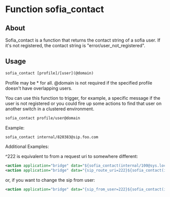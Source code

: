 
# Function sofia_contact 

 

## About

Sofia\_contact is a function that returns the contact string of a sofia user. If it's not registered, the contact string is "error/user\_not\_registered".


## Usage

```xml
sofia_contact [profile]/[user](@domain)
```

Profile may be \* for all. @domain is not required if the specified profile doesn't have overlapping users.

You can use this function to trigger, for example, a specific message if the user is not registered or you could fire up some actions to find that user on another switch in a clustered environment.

```xml
sofia_contact profile/user@domain
```

Example:

```xml
sofia_contact internal/820383@sip.foo.com
```

Additional Examples: 

^222 is equivalent to from a request uri to somewhere different:

```xml
<action application="bridge" data="${sofia_contact(internal/100@sys.local)}^222" />
<action application="bridge" data="{sip_route_uri=222}${sofia_contact(internal/100@sys.local)}" /> 
```

or, if you want to change the sip from user:

```xml
<action application="bridge" data="{sip_from_user=222}${sofia_contact(internal/100@sys.local)}" />
```


